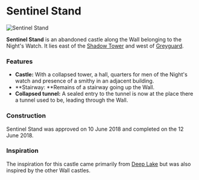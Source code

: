 

# Sentinel Stand

<Image src="https://cdn.sanity.io/images/1as7cn02/production/d1bd37b4a9f6984fb6004d87563a4f9f22c47d25-1324x996.png?w=976&h=350&fit=crop&crop=center&auto=format" alt="Sentinel Stand" width={976} height={350}  />

<ProjectDetails
  floatRight
  region="The Wall"
  house="Night's Watch"
  type="Ruin"
  status="Completed"
  warp="/warp sentinelstand"
  projectLead="jakeyquack"
  dateStarted="January 5, 2018"
  dateCompleted="January 5, 2018"
/>

**Sentinel Stand** is an abandoned castle along the Wall belonging to the Night's Watch. It lies east of the [Shadow Tower](https://westeroscraft.com/wiki/the-wall/shadow-tower) and west of [Greyguard](https://westeroscraft.com/wiki/the-wall/greyguard).

### Features

* **Castle:** With a collapsed tower, a hall, quarters for men of the Night's watch and presence of a smithy in an adjacent building.
* **Stairway: **Remains of a stairway going up the Wall.
* **Collapsed tunnel:** A sealed entry to the tunnel is now at the place there a tunnel used to be, leading through the Wall.

### Construction

Sentinel Stand was approved on 10 June 2018 and completed on the 12 June 2018.

### Inspiration

The inspiration for this castle came primarily from [Deep Lake](https://westeroscraft.com/wiki/the-wall/deep-lake) but was also inspired by the other Wall castles.